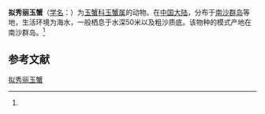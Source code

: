 {{Speciesbox
| name = 拟秀丽玉蟹
| status = 
| status_system = 
| image = 
| genus = Leucosia
| species = parapulchella
| authority = (Dai et Xu, 1986)<ref name='id11513'>{{cite web| url =http://www.bioinfo.cn/db05/BjdwSpecies.php?action=view&id=11513| title =拟秀丽玉蟹| work =《中国动物物种编目数据库》| publisher =中国科学院微生物研究所| author =中国科学院动物研究所| accessdate =2009-04-28| deadurl =yes| archiveurl =https://web.archive.org/web/20160305025126/http://www.bioinfo.cn/db05/BjdwSpecies.php?action=view&id=11513| archivedate =2016-03-05}}</ref>
}}

'''拟秀丽玉蟹'''（[[学名|学名]]：{{lang|la|''Leucosia parapulchella''}}）为[[玉蟹科|玉蟹科]][[玉蟹属|玉蟹属]]的动物。在[[中国大陆|中国大陆]]，分布于[[南沙群岛|南沙群岛]]等地，生活环境为海水，一般栖息于水深50米以及粗沙质底。该物种的模式产地在南沙群岛。<ref name='id11513'/>

== 参考文献 ==
{{reflist}}

{{Wikispecies|Leucosia parapulchella}}
{{Taxonbar|from=Q11077456}}

[[Category:玉蟹属|拟秀丽玉蟹]]


{{螃蟹小作品}}